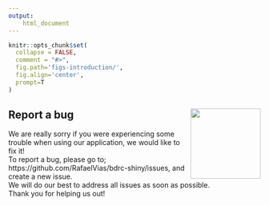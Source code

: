 ```yaml
---
output: 
    html_document
---
```


```r
knitr::opts_chunk$set(
  collapse = FALSE,
  comment = "#>",
  fig.path='figs-introduction/',
  fig.align='center',
  prompt=T
)
```


## Report a bug  <img src="www/bugs_icon.png" align="right" alt="" width="140" />

We are really sorry if you were experiencing some trouble when using our application, we would like to fix it! <br />
To report a bug, please go to; https://github.com/RafaelVias/bdrc-shiny/issues, and create a new issue. <br />
We will do our best to address all issues as soon as possible. <br />
Thank you for helping us out!





